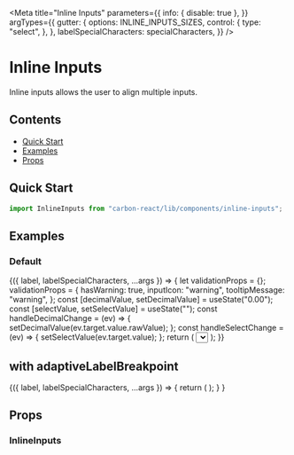 

<Meta
  title="Inline Inputs"
  parameters={{
    info: { disable: true },
  }}
  argTypes={{
    gutter: {
      options: INLINE_INPUTS_SIZES,
      control: {
        type: "select",
      },
    },
    labelSpecialCharacters: specialCharacters,
  }}
/>

# Inline Inputs

Inline inputs allows the user to align multiple inputs.

## Contents

- [Quick Start](#quick-start)
- [Examples](#examples)
- [Props](#props)

## Quick Start

```javascript
import InlineInputs from "carbon-react/lib/components/inline-inputs";
```

## Examples

### Default

<Canvas>
  <Story
    name="default"
    args={{
      gutter: "none",
      label: "Inline Inputs",
      labelSpecialCharacters: undefined,
    }}
  >
    {({ label, labelSpecialCharacters, ...args }) => {
      let validationProps = {};
      validationProps = {
        hasWarning: true,
        inputIcon: "warning",
        tooltipMessage: "warning",
      };
      const [decimalValue, setDecimalValue] = useState("0.00");
      const [selectValue, setSelectValue] = useState("");
      const handleDecimalChange = (ev) => {
        setDecimalValue(ev.target.value.rawValue);
      };
      const handleSelectChange = (ev) => {
        setSelectValue(ev.target.value);
      };
      return (
        <InlineInputs label={label || labelSpecialCharacters} {...args}>
          <Textbox {...validationProps} />
          <Decimal value={decimalValue} onChange={handleDecimalChange} />
          <Select value={selectValue} onChange={handleSelectChange}>
            <Option text="Amber" value="1" />
            <Option text="Black" value="2" />
            <Option text="Blue" value="3" />
            <Option text="Brown" value="4" />
            <Option text="Green" value="5" />
            <Option text="Orange" value="6" />
            <Option text="Pink" value="7" />
            <Option text="Purple" value="8" />
            <Option text="Red" value="9" />
            <Option text="White" value="10" />
            <Option text="Yellow" value="11" />
          </Select>
        </InlineInputs>
      );
    }}
  </Story>
</Canvas>

## with adaptiveLabelBreakpoint

<Canvas>
  <Story 
    name="with adaptiveLabelBreakpoint"
    args={{
      gutter: "none",
      label: "My Inline Inputs",
      labelSpecialCharacters: undefined,
    }}>
    {({ label, labelSpecialCharacters, ...args }) => {
      return (
        <Box p={4} >
          <InlineInputs
            label={label || labelSpecialCharacters}
            adaptiveLabelBreakpoint={768}
            labelWidth={30}
            {...args}
          >
            <Textbox />
            <Textbox />
          </InlineInputs>
          <Textbox label="My Textbox" adaptiveLabelBreakpoint={768} />
        </Box>
      );
    }
  }
  </Story>
</Canvas>

## Props

### InlineInputs

<ArgsTable of={InlineInputs} />
